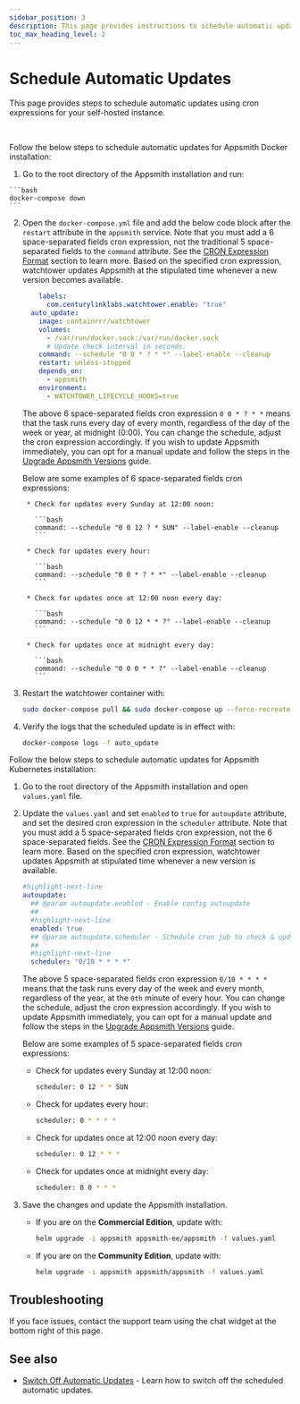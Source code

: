 ```yaml
---
sidebar_position: 3
description: This page provides instructions to schedule automatic updates for your Appsmith instance.
toc_max_heading_level: 2
---
```



# Schedule Automatic Updates 

This page provides steps to schedule automatic updates using cron expressions for your self-hosted instance.

<br/>

<Tabs queryString="current-platform">

<TabItem label="Docker" value="docker">

  Follow the below steps to schedule automatic updates for Appsmith Docker installation:

  1. Go to the root directory of the Appsmith installation and run:

    ```bash
    docker-compose down
    ```
  2. Open the `docker-compose.yml` file and add the below code block after the `restart` attribute in the `appsmith` service. Note that you must add a 6 space-separated fields cron expression, not the traditional 5 space-separated fields to the `command` attribute. See the [CRON Expression Format](https://pkg.go.dev/github.com/robfig/cron@v1.2.0#hdr-CRON_Expression_Format) section to learn more. Based on the specified cron expression, watchtower updates Appsmith at the stipulated time whenever a new version becomes available.

      ```yaml
          labels:
            com.centurylinklabs.watchtower.enable: "true"
        auto_update:
          image: containrrr/watchtower
          volumes:
            - /var/run/docker.sock:/var/run/docker.sock
            # Update check interval in seconds.
          command: --schedule "0 0 * ? * *" --label-enable --cleanup
          restart: unless-stopped
          depends_on:
            - appsmith
          environment:
            - WATCHTOWER_LIFECYCLE_HOOKS=true
      ```

      The above 6 space-separated fields cron expression `0 0 * ? * *` means that the task runs every day of every month, regardless of the day of the week or year, at midnight (0:00). You can change the schedule, adjust the cron expression accordingly. If you wish to update Appsmith immediately, you can opt for a manual update and follow the steps in the [Upgrade Appsmith Versions](/getting-started/setup/instance-management/update-appsmith/#update-on-docker) guide.
    
        Below are some examples of 6 space-separated fields cron expressions:

          * Check for updates every Sunday at 12:00 noon:

            ```bash
            command: --schedule "0 0 12 ? * SUN" --label-enable --cleanup
            ```

          * Check for updates every hour:

            ```bash
            command: --schedule "0 0 * ? * *" --label-enable --cleanup
            ```

          * Check for updates once at 12:00 noon every day:

            ```bash
            command: --schedule "0 0 12 * * ?" --label-enable --cleanup 
            ```

          * Check for updates once at midnight every day:

            ```bash
            command: --schedule "0 0 0 * * ?" --label-enable --cleanup 
            ```

3. Restart the watchtower container with:

    ```bash
    sudo docker-compose pull && sudo docker-compose up --force-recreate auto_update
    ```

4. Verify the logs that the scheduled update is in effect with:

    ```bash
    docker-compose logs -f auto_update
    ```
</TabItem>
<TabItem label="Kubernetes" value="kubernetes">

  Follow the below steps to schedule automatic updates for Appsmith Kubernetes installation:

  1. Go to the root directory of the Appsmith installation and open `values.yaml` file.
  2. Update the `values.yaml` and set `enabled` to `true` for `autoupdate` attribute, and set the desired cron expression in the `scheduler` attribute. Note that you must add a 5 space-separated fields cron expression, not the 6 space-separated fields. See the [CRON Expression Format](https://pkg.go.dev/github.com/gdgvda/cron#hdr-CRON_Expression_Format) section to learn more. Based on the specified cron expression, watchtower updates Appsmith at stipulated time whenever a new version is available.

      ```yaml
      #highlight-next-line
      autoupdate:
        ## @param autoupdate.enabled - Enable config autoupdate
        ##
        #highlight-next-line
        enabled: true
        ## @param autoupdate.scheduler - Schedule cron job to check & update Helm image
        ##
        #highlight-next-line
        scheduler: "0/10 * * * *"
      ```

      The above 5 space-separated fields cron expression `0/10 * * * *` means that the task runs every day of the week and every month, regardless of the year, at the `0th` minute of every hour. You can change the schedule, adjust the cron expression accordingly. If you wish to update Appsmith immediately, you can opt for a manual update and follow the steps in the [Upgrade Appsmith Versions](/getting-started/setup/instance-management/update-appsmith/#update-on-kubernetes) guide.
      
      Below are some examples of 5 space-separated fields cron expressions:
        * Check for updates every Sunday at 12:00 noon:

            ```bash
            scheduler: 0 12 * * SUN
            ```

        * Check for updates every hour:

            ```bash
            scheduler: 0 * * * *
            ```

        * Check for updates once at 12:00 noon every day:

            ```bash
            scheduler: 0 12 * * *
            ```

        * Check for updates once at midnight every day:

            ```bash
            scheduler: 0 0 * * * 
            ```

  3. Save the changes and update the Appsmith installation.
      * If you are on the **Commercial Edition**, update with:

          ```bash
          helm upgrade -i appsmith appsmith-ee/appsmith -f values.yaml
          ```
      * If you are on the **Community Edition**, update with:

          ```bash
          helm upgrade -i appsmith appsmith/appsmith -f values.yaml
          ```
</TabItem>
</Tabs>



## Troubleshooting

If you face issues, contact the support team using the chat widget at the bottom right of this page.

## See also

* [Switch Off Automatic Updates](/getting-started/setup/instance-management/switch-off-automatic-updates) - Learn how to switch off the scheduled automatic updates.